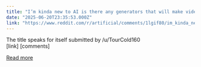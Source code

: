 ```yaml
---
title: "I’m kinda new to AI is there any generators that will make videos wit text for free and no premium"
date: "2025-06-20T23:35:53.000Z"
link: "https://www.reddit.com/r/artificial/comments/1lgif80/im_kinda_new_to_ai_is_there_any_generators_that/"
---
```


The title speaks for itself
    submitted by    /u/TourCold160  
 [link]   [comments]

[Read more](https://www.reddit.com/r/artificial/comments/1lgif80/im_kinda_new_to_ai_is_there_any_generators_that/)
